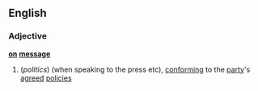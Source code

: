 ==English==
===Adjective===
'''[[on]] [[message]]'''
#(''politics'') (when speaking to the press etc), [[conforming]] to the [[party]]'s [[agreed]] [[policies]]